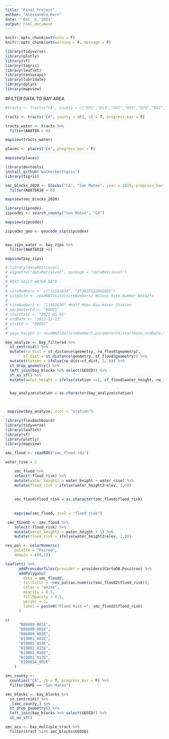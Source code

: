 ```yaml
---
title: "Final Project"
author: "Alessandro Kerr"
date: " Dec. X, 2021"
output: html_document
---
```


```r


knitr::opts_chunk$set(echo = F)
knitr::opts_chunk$set(warning = F, message = F)

library(tidyverse)
library(plotly)
library(sf)
library(tigris)
library(leaflet)
library(censusapi)
library(lubridate)
library(dplyr)
library(mapview)
```

#FILTER DATA TO BAY AREA


```r
#tracts <- tracts("CA", county = c("001","013","041","055","075","081","085","095","097"),cb = T, progress_bar = F)

tracts <- tracts("CA", county = 081, cb = T, progress_bar = F)
```

```r
tracts_water <- tracts %>%
  filter(AWATER > 0)

mapview(tracts_water)

places <- places("CA", progress_bar = F)

mapview(places)


```

```r

library(devtools)
install_github('walkerke/tigris')
library(tigris)

smc_blocks_2020 <- blocks("CA", "San Mateo", year = 2019, progress_bar = F) %>%
  filter(AWATER10 > 0)

mapview(smc_blocks_2020)
```



```r
library(zipcode)
zipcodes <- search_county("San Mateo", "CA")
```
```r
mapview(zipcodes)

zipcodes_geo <- geocode_zip(zipcodes)
```

```r




```
```r
bay_zips_water <- bay_zips %>%
  filter(AWATER10 >0)

mapview(bay_zips)

```

```r
# library(dataRetrieval)
# vignette("dataRetrieval", package = "dataRetrieval")
# 
# #GET DAILY WATER DATA
# 
# siteNumbers <- c("11162630", "373025122065901")
# siteInfo <- readNWISsite(siteNumbers) #Gives Site Number Details
# 
# siteNumber1 <- "11162630" #Half Moon Bay Water Station
# parameterCd <- "00065"
# startDate <- "2021-01-01"
# endDate <- "2021-11-23"
# statCd <- "00001"
# 
# gage_height <- readNWISdv(siteNumber1,parameterCd,startDate,endDate,statCd)
```

```r
bay_analyze <- bay_filtered %>%
  st_centroid() %>%
  mutate(rw_dist = st_distance(geometry, rw_flood$geometry), 
        sf_dist = st_distance(geometry, sf_flood$geometry)) %>%
  mutate(station = ifelse(rw_dist>sf_dist, 1, 0)) %>%
  st_drop_geometry() %>% 
  left_join(bay_blocks %>% select(GEOID)) %>% 
  st_as_sf() %>% 
  mutate(water_height = ifelse(station ==1, sf_flood$water_height, rw_flood$water_height))


  bay_analyze$station = as.character(bay_analyze$station)
  


 mapview(bay_analyze, zcol = "station")
```

```r

library(flexdashboard)
library(tidyverse)
library(leaflet)
library(sf)
library(plotly)
library(mapview)

smc_flood <- readRDS("smc_flood.rds")

water_rise = 1

    smc_flood %>%
    select(-flood_risk) %>%
    mutate(water_height2 = water_height + water_rise) %>%
    mutate(flood_risk = ifelse(water_height2>elev, 1,0)) 
    
    
    smc_flood$flood_risk = as.character(smc_flood$flood_risk) 
    
    
    mapview(smc_flood, zcol = "flood_risk")
```

```r
 smc_flood2 <- smc_flood %>%
    select(-flood_risk) %>%
    mutate(water_height2 = water_height + 1) %>%
    mutate(flood_risk = ifelse(water_height2>elev, 1,0))

res_pal <- colorNumeric(
    palette = "Paired",
    domain = c(0,1))

leaflet() %>% 
      addProviderTiles(provider = providers$CartoDB.Positron) %>% 
      addPolygons(
        data = smc_flood2,
        fillColor = ~res_pal(as.numeric(smc_flood2$flood_risk)),
        color = "white",
        opacity = 0.5,
        fillOpacity = 0.5,
        weight = 1,
        label = paste0("Flood Risk =", smc_flood2$flood_risk)
      )
```

```r
c(
      "B06009_001E",
      "B06009_002E",
      "B06009_003E",
      "B19001_001E",
      "B19001_014E",
      "B19001_015E",
      "B19001_016E",
      "B19001_017E",
      "B19001A_001E"
    )

smc_county <-
  counties("CA", cb = T, progress_bar = F) %>%
  filter(NAME == "San Mateo")

smc_blocks <- bay_blocks %>%
  st_centroid() %>%
  .[smc_county,] %>%
  st_drop_geometry() %>% 
  left_join(bay_blocks %>% select(GEOID)) %>% 
  st_as_sf()

smc_acs <- bay_multiple_tract %>%
  filter(tract %in% smc_blocks$GEOID)
```

